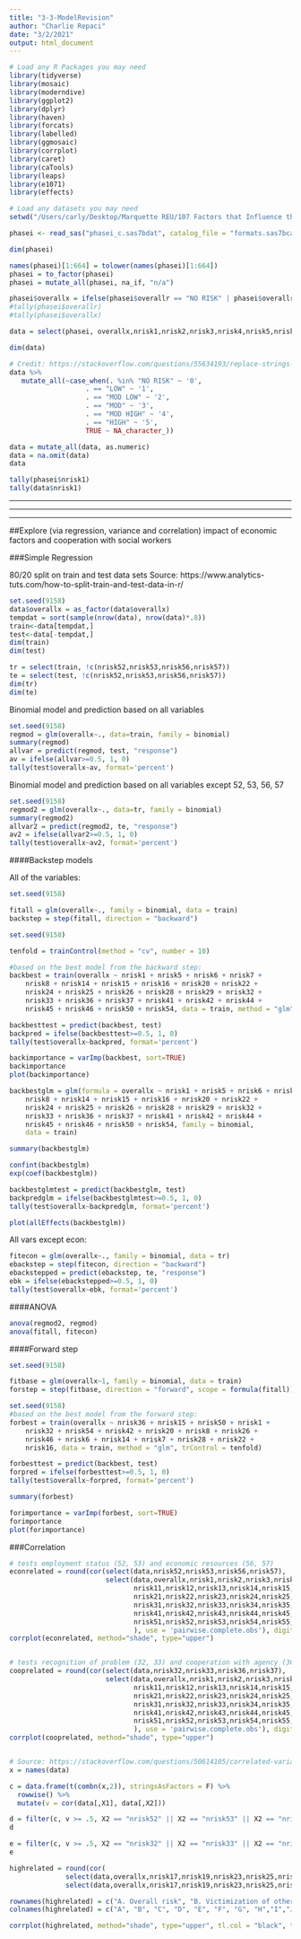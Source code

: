 ```yaml
---
title: "3-3-ModelRevision"
author: "Charlie Repaci"
date: "3/2/2021"
output: html_document
---
```


```r
# Load any R Packages you may need
library(tidyverse)
library(mosaic)
library(moderndive)
library(ggplot2)
library(dplyr)
library(haven)
library(forcats)
library(labelled)
library(ggmosaic)
library(corrplot)
library(caret)
library(caTools)
library(leaps)
library(e1071)
library(effects)
```

```r
# Load any datasets you may need
setwd("/Users/carly/Desktop/Marquette REU/107 Factors that Influence the Decision Not to Substantiate a CPS Referral/Data/")

phasei <- read_sas("phasei_c.sas7bdat", catalog_file = "formats.sas7bcat")

dim(phasei)

names(phasei)[1:664] = tolower(names(phasei)[1:664])
phasei = to_factor(phasei)
phasei = mutate_all(phasei, na_if, "n/a")
```

```r
phasei$overallx = ifelse(phasei$overallr == "NO RISK" | phasei$overallr == "LOW" | phasei$overallr == "MOD LOW", 0, 1)
#tally(phasei$overallr)
#tally(phasei$overallx)

data = select(phasei, overallx,nrisk1,nrisk2,nrisk3,nrisk4,nrisk5,nrisk6,nrisk7,nrisk8,nrisk9,nrisk10,nrisk11,nrisk12,nrisk13,nrisk14,nrisk15,nrisk16,nrisk17,nrisk18,nrisk19,nrisk20,nrisk21,nrisk22,nrisk23,nrisk24,nrisk25,nrisk26,nrisk27,nrisk28,nrisk29,nrisk30,nrisk31,nrisk32,nrisk33,nrisk34,nrisk35,nrisk36,nrisk37,nrisk38,nrisk39,nrisk40,nrisk41,nrisk42,nrisk43,nrisk44,nrisk45,nrisk46,nrisk47,nrisk48,nrisk49,nrisk50,nrisk51,nrisk52,nrisk53,nrisk54,nrisk55,nrisk56,nrisk57,nrisk58,nrisk59)

dim(data)

# Credit: https://stackoverflow.com/questions/55634193/replace-strings-with-values-across-multiple-columns-at-once
data %>%
   mutate_all(~case_when(. %in% "NO RISK" ~ '0', 
                   . == "LOW" ~ '1', 
                   . == "MOD LOW" ~ '2', 
                   . == "MOD" ~ '3', 
                   . == "MOD HIGH" ~ '4',
                   . == "HIGH" ~ '5', 
                   TRUE ~ NA_character_))

data = mutate_all(data, as.numeric)
data = na.omit(data)
data

tally(phasei$nrisk1)
tally(data$nrisk1)
```

***
***
***

##Explore (via regression, variance and correlation) impact of economic factors and cooperation with social workers

###Simple Regression

80/20 split on train and test data sets
Source: https://www.analytics-tuts.com/how-to-split-train-and-test-data-in-r/
```r
set.seed(9158)
data$overallx = as_factor(data$overallx)
tempdat = sort(sample(nrow(data), nrow(data)*.8))
train<-data[tempdat,]
test<-data[-tempdat,]
dim(train)
dim(test)

tr = select(train, !c(nrisk52,nrisk53,nrisk56,nrisk57))
te = select(test, !c(nrisk52,nrisk53,nrisk56,nrisk57))
dim(tr)
dim(te)
```

Binomial model and prediction based on all variables
```r
set.seed(9158)
regmod = glm(overallx~., data=train, family = binomial)
summary(regmod)
allvar = predict(regmod, test, "response")
av = ifelse(allvar>=0.5, 1, 0)
tally(test$overallx~av, format='percent')
```

Binomial model and prediction based on all variables except 52, 53, 56, 57
```r
set.seed(9158)
regmod2 = glm(overallx~., data=tr, family = binomial)
summary(regmod2)
allvar2 = predict(regmod2, te, "response")
av2 = ifelse(allvar2>=0.5, 1, 0)
tally(test$overallx~av2, format='percent')
```

####Backstep models

All of the variables:
```r
set.seed(9158)

fitall = glm(overallx~., family = binomial, data = train)
backstep = step(fitall, direction = "backward")
```

```r
set.seed(9158)

tenfold = trainControl(method = "cv", number = 10)

#based on the best model from the backward step:
backbest = train(overallx ~ nrisk1 + nrisk5 + nrisk6 + nrisk7 + 
    nrisk8 + nrisk14 + nrisk15 + nrisk16 + nrisk20 + nrisk22 + 
    nrisk24 + nrisk25 + nrisk26 + nrisk28 + nrisk29 + nrisk32 + 
    nrisk33 + nrisk36 + nrisk37 + nrisk41 + nrisk42 + nrisk44 + 
    nrisk45 + nrisk46 + nrisk50 + nrisk54, data = train, method = "glm", trControl = tenfold)

backbesttest = predict(backbest, test)
backpred = ifelse(backbesttest>=0.5, 1, 0)
tally(test$overallx~backpred, format='percent')

backimportance = varImp(backbest, sort=TRUE)
backimportance
plot(backimportance)

```

```r
backbestglm = glm(formula = overallx ~ nrisk1 + nrisk5 + nrisk6 + nrisk7 +
    nrisk8 + nrisk14 + nrisk15 + nrisk16 + nrisk20 + nrisk22 +
    nrisk24 + nrisk25 + nrisk26 + nrisk28 + nrisk29 + nrisk32 +
    nrisk33 + nrisk36 + nrisk37 + nrisk41 + nrisk42 + nrisk44 +
    nrisk45 + nrisk46 + nrisk50 + nrisk54, family = binomial,
    data = train)

summary(backbestglm)

confint(backbestglm)
exp(coef(backbestglm))

backbestglmtest = predict(backbestglm, test)
backpredglm = ifelse(backbestglmtest>=0.5, 1, 0)
tally(test$overallx~backpredglm, format='percent')


```

```r
plot(allEffects(backbestglm))
```

All vars except econ:
```r
fitecon = glm(overallx~., family = binomial, data = tr)
ebackstep = step(fitecon, direction = "backward")
ebackstepped = predict(ebackstep, te, "response")
ebk = ifelse(ebackstepped>=0.5, 1, 0)
tally(test$overallx~ebk, format='percent')
```

####ANOVA
```r
anova(regmod2, regmod)
anova(fitall, fitecon)
```

####Forward step
```r
set.seed(9158)

fitbase = glm(overallx~1, family = binomial, data = train)
forstep = step(fitbase, direction = "forward", scope = formula(fitall))
```

```r
set.seed(9158)
#based on the best model from the forward step:
forbest = train(overallx ~ nrisk36 + nrisk15 + nrisk50 + nrisk1 + 
    nrisk32 + nrisk54 + nrisk42 + nrisk20 + nrisk8 + nrisk26 + 
    nrisk46 + nrisk6 + nrisk14 + nrisk7 + nrisk28 + nrisk22 + 
    nrisk16, data = train, method = "glm", trControl = tenfold)

forbesttest = predict(backbest, test)
forpred = ifelse(forbesttest>=0.5, 1, 0)
tally(test$overallx~forpred, format='percent')

summary(forbest)

forimportance = varImp(forbest, sort=TRUE)
forimportance
plot(forimportance)
```


###Correlation

```r
# tests employment status (52, 53) and economic resources (56, 57)
econrelated = round(cor(select(data,nrisk52,nrisk53,nrisk56,nrisk57),
                        select(data,overallx,nrisk1,nrisk2,nrisk3,nrisk4,nrisk5,nrisk6,nrisk7,nrisk8,nrisk9,nrisk10,
                               nrisk11,nrisk12,nrisk13,nrisk14,nrisk15,nrisk16,nrisk17,nrisk18,nrisk19,nrisk20,
                               nrisk21,nrisk22,nrisk23,nrisk24,nrisk25,nrisk26,nrisk27,nrisk28,nrisk29,nrisk30,
                               nrisk31,nrisk32,nrisk33,nrisk34,nrisk35,nrisk36,nrisk37,nrisk38,nrisk39,nrisk40,
                               nrisk41,nrisk42,nrisk43,nrisk44,nrisk45,nrisk46,nrisk47,nrisk48,nrisk49,nrisk50,
                               nrisk51,nrisk52,nrisk53,nrisk54,nrisk55,nrisk56,nrisk57,nrisk58,nrisk59
                               ), use = 'pairwise.complete.obs'), digits = 1)
corrplot(econrelated, method="shade", type="upper")


# tests recognition of problem (32, 33) and cooperation with agency (36, 37)
cooprelated = round(cor(select(data,nrisk32,nrisk33,nrisk36,nrisk37),
                        select(data,overallx,nrisk1,nrisk2,nrisk3,nrisk4,nrisk5,nrisk6,nrisk7,nrisk8,nrisk9,nrisk10,
                               nrisk11,nrisk12,nrisk13,nrisk14,nrisk15,nrisk16,nrisk17,nrisk18,nrisk19,nrisk20,
                               nrisk21,nrisk22,nrisk23,nrisk24,nrisk25,nrisk26,nrisk27,nrisk28,nrisk29,nrisk30,
                               nrisk31,nrisk32,nrisk33,nrisk34,nrisk35,nrisk36,nrisk37,nrisk38,nrisk39,nrisk40,
                               nrisk41,nrisk42,nrisk43,nrisk44,nrisk45,nrisk46,nrisk47,nrisk48,nrisk49,nrisk50,
                               nrisk51,nrisk52,nrisk53,nrisk54,nrisk55,nrisk56,nrisk57,nrisk58,nrisk59
                               ), use = 'pairwise.complete.obs'), digits = 1)
corrplot(cooprelated, method="shade", type="upper")


# Source: https://stackoverflow.com/questions/50614105/correlated-variables-at-a-threshold
x = names(data)

c = data.frame(t(combn(x,2)), stringsAsFactors = F) %>%
  rowwise() %>%
  mutate(v = cor(data[,X1], data[,X2]))

d = filter(c, v >= .5, X2 == "nrisk52" || X2 == "nrisk53" || X2 == "nrisk56" || X2 == "nrisk57")
d

e = filter(c, v >= .5, X2 == "nrisk32" || X2 == "nrisk33" || X2 == "nrisk36" || X2 == "nrisk37")
e
```

```r
highrelated = round(cor(
              select(data,overallx,nrisk17,nrisk19,nrisk23,nrisk25,nrisk28,nrisk29,nrisk30,nrisk31,nrisk32,nrisk33,nrisk35,nrisk36,nrisk37), 
              select(data,overallx,nrisk17,nrisk19,nrisk23,nrisk25,nrisk28,nrisk29,nrisk30,nrisk31,nrisk32,nrisk33,nrisk35,nrisk36,nrisk37), use = 'pairwise.complete.obs'), digits = 1)

rownames(highrelated) = c("A. Overall risk", "B. Victimization of other children (2)", "C. Mental/physical/emotional impairment (2)", "D. Substance abuse (2)", "E. History of domestic violence (2)", "F. Parenting skills/knowledge (1)", "G. Parenting skills/knowledge (2)", "H. Nurturance (1)","I. Nurturance (2)","J. Recognition of problem (1)", "K. Recognition of problem (2)","L. Protection of child (2)", "M. Cooperation (1)","N. Cooperation (2)")
colnames(highrelated) = c("A", "B", "C", "D", "E", "F", "G", "H","I","J", "K","L", "M","N")

corrplot(highrelated, method="shade", type="upper", tl.col = "black", title="Correlation of Subjective Caretaker Qualification Variables", tl.pos = "lt", tl.offset=1,  tl.srt = 0)
```












